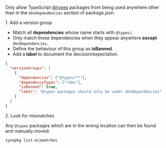 

Only allow TypeScript [@types]({href['@types']}) packages from being used anywhere other than in the `devDependencies` section of package.json.

<Hx level={props.level}>1. Add a version group</Hx>

- Match all **dependencies** whose name starts with `@types/`.
- Only match those dependencies when they appear anywhere **except** `devDependencies`.
- Define the behaviour of this group as **isBanned**.
- Add a **label** to document the decision/expectation.

```json title=".synopkgrc"
{
  "versionGroups": [
    {
      "dependencies": ["@types/**"],
      "dependencyTypes": ["!dev"],
      "isBanned": true,
      "label": "@types packages should only be under devDependencies"
    }
  ]
}
```

<Hx level={props.level}>2. Look for mismatches</Hx>

Any `@types` packages which are in the wrong location can then be found and manually moved:

```bash
synopkg list-mismatches
```
